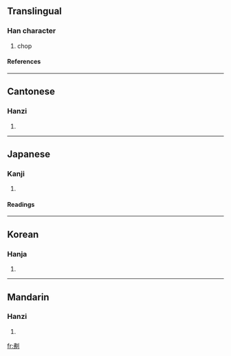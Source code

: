 ==Translingual==
===Han character===
{{Han char|rn=18|rad=刀|as=05|sn=7|four=5200<sub>0</sub>|canj=中弓中弓 (LNLN)}}
# chop
====References====
{{Han ref|kx=0137.320|dkj=01910|dj=0309.230|hdz=10331.080|uh=521C|ud=21020|bh=CA6C|bd=51820}}
----
==Cantonese==
===Hanzi===
{{yue-hanzi|jyut=|y=fat1}}
# {{defn|Cantonese}}
----
==Japanese==
===Kanji===
{{ja-kanji|grade=|rs=刀05}}
# {{defn|Japanese}}
====Readings====
{{ja-readings|on=[[ふつ]] (futsu), [[ふち]] (fuchi)|kun=[[うつ]] (utsu), [[たつ]] (tatsu), [[さる]] (saru)}}
----
==Korean==
===Hanja===
{{ko-hanja|hangeul=불|rv=bul|mr=pul}}
# {{defn|Korean}}
----
==Mandarin==
===Hanzi===
{{cmn-hanzi|pin=[[fú]] ([[fu2]]), [[páo]] ([[pao2]])|wg=fu<sup>2</sup>, p'ao<sup>2</sup>}}
# {{defn|Mandarin}}

[[fr:刜]]